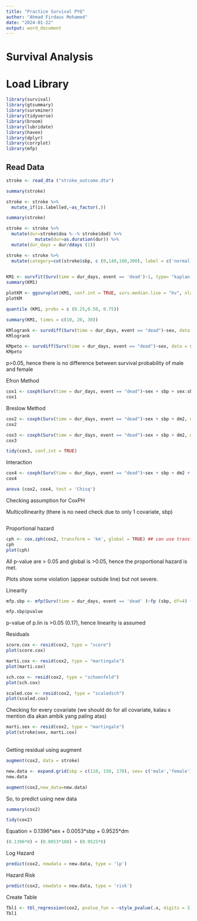 ```yaml
---
title: "Practice Survival PYQ"
author: "Ahmad Firdaus Mohamed"
date: "2024-01-22"
output: word_document
---
```


# Survival Analysis

# Load Library

```r
library(survival)
library(gtsummary)
library(survminer)
library(tidyverse)
library(broom)
library(lubridate)
library(haven)
library(dplyr)
library(corrplot)
library(mfp)
```

## Read Data

```r
stroke <- read_dta ("stroke_outcome.dta")
```

```r
summary(stroke)
```

```r
stroke <- stroke %>%
  mutate_if(is.labelled,~as_factor(.))
```

```r
summary(stroke)
```

```r
stroke <- stroke %>%
  mutate(dur=stroke$doa %--% stroke$dod) %>%
           mutate(dur=as.duration(dur)) %>%
  mutate(dur_days = dur/ddays (1))

```

```r
stroke <- stroke %>% 
  mutate(category=cut(stroke$sbp, c (0,140,160,300), label = c('normal', 'hpt1','hpt2')))
  
```

```r
KM1 <- survfit(Surv(time = dur_days, event == 'dead')~1, type= "kaplan-meier", data = stroke)
summary(KM1)
```

```r
plotKM <- ggsurvplot(KM1, conf.int = TRUE, surv.median.line = "hv", xlab="days") ##surv.median.line = "hv", xlab("Days"), ylab= "survival probability", break.time.by = 20, risk.table =T)
plotKM
```

```r
quantile (KM1, probs = c (0.25,0.50, 0.75))
```

```r
summary(KM1, times = c(10, 20, 30))
```

```r
KMlogrank <- survdiff(Surv(time = dur_days, event == "dead")~sex, data = stroke, rho = 0)
KMlogrank
```

```r
KMpeto <- survdiff(Surv(time = dur_days, event == "dead")~sex, data = stroke, rho = 1)
KMpeto
```

p\>0.05, hence there is no difference between survival probability of male and female

Efron Method

```r
cox1 <- coxph(Surv(time = dur_days, event == "dead")~sex + sbp + sex:sbp, data = stroke)
cox1
```

Breslow Method

```r
cox2 <- coxph(Surv(time = dur_days, event == "dead")~sex + sbp + dm2, data = stroke, method = 'breslow')
cox2
```

```r
cox3 <- coxph(Surv(time = dur_days, event == "dead")~sex + sbp + dm2, data = stroke, method = 'breslow')
cox3
```

```r
tidy(cox3, conf.int = TRUE)
```

Interaction

```r
cox4 <- coxph(Surv(time = dur_days, event == "dead")~sex + sbp + dm2 + sex:dm2, data = stroke, method = 'breslow')
cox4
```

```r
anova (cox2, cox4, test = 'Chisq')
```

Checking assumption for CoxPH

Multicollinearity (there is no need check due to only 1 covariate, sbp)

```r

```

Proportional hazard

```r
cph <- cox.zph(cox2, transform = 'km', global = TRUE) ## can use transform=identity / log/km
cph
plot(cph)
```

All p-value are \> 0.05 and global is \>0.05, hence the proportional hazard is met.

Plots show some violation (appear outside line) but not severe.

Linearity

```r
mfp.sbp <- mfp(Surv(time = dur_days, event == 'dead' )~fp (sbp, df=4) + sex + dm2 + dm2, family = cox, data = stroke, verbose = TRUE)
```

```r
mfp.sbp$pvalue
```

p-value of p.lin is \>0.05 (0.17), hence linearity is assumed

Residuals

```r
score.cox <- resid(cox2, type = "score")
plot(score.cox)
```

```r
marti.cox <- resid(cox2, type = "martingale")
plot(marti.cox)
```

```r
sch.cox <- resid(cox2, type = "schoenfeld")
plot(sch.cox)
```

```r
scaled.cox <- resid(cox2, type = "scaledsch")
plot(scaled.cox)
```

Checking for every covariate (we should do for all covariate, kalau x mention dia akan ambik yang paling atas)

```r
marti.sex <- resid(cox2, type = "martingale")
plot(stroke$sex, marti.cox)
```

\
Getting residual using augment

```r
augment(cox2, data = stroke)
```

```r
new.data <- expand.grid(sbp = c(110, 150, 170), sex= c('male','female'), dm2 = c ('yes','no'))
new.data
```

```r
augment(cox2,new_data=new.data)
```

So, to predict using new data

```r
summary(cox2)
```

```r
tidy(cox2)
```

Equation = 0.1396\*sex + 0.0053\*sbp + 0.9525\*dm

```r
(0.1396*0) + (0.0053*108) + (0.9525*0)
```

Log Hazard

```r
predict(cox2, newdata = new.data, type = 'lp')
```

Hazard Risk

```r
predict(cox2, newdata = new.data, type = 'risk')
```

Create Table

```r
Tbl1 <- tbl_regression(cox2, pvalue_fun = ~style_pvalue(.x, digits = 3))
Tbl1
```
